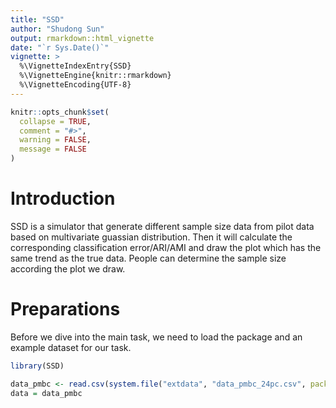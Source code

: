 ```yaml
---
title: "SSD"
author: "Shudong Sun"
output: rmarkdown::html_vignette
date: "`r Sys.Date()`"
vignette: >
  %\VignetteIndexEntry{SSD}
  %\VignetteEngine{knitr::rmarkdown}
  %\VignetteEncoding{UTF-8}
---
```


```r
knitr::opts_chunk$set(
  collapse = TRUE,
  comment = "#>",
  warning = FALSE,
  message = FALSE
)
```

# Introduction

SSD is a simulator that generate different sample size data from pilot data based on multivariate guassian distribution. Then it will calculate the corresponding classification error/ARI/AMI and draw the plot which has the same trend as the true data. People can determine the sample size according the plot we draw.



# Preparations
Before we dive into the main task, we need to load the package and an example dataset for our task.
```r
library(SSD)

data_pmbc <- read.csv(system.file("extdata", "data_pmbc_24pc.csv", package = "SSD"),row.names=1)
data = data_pmbc
```
